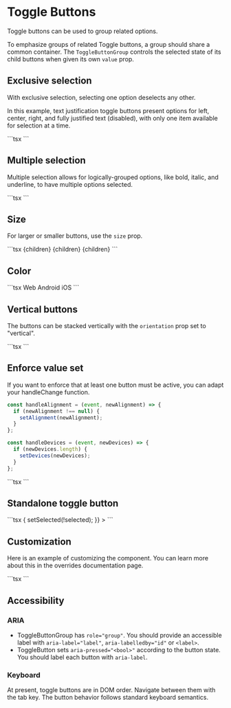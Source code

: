 
# Toggle Buttons

<p className="description">
  Toggle buttons can be used to group related options.
</p>

To emphasize groups of related Toggle buttons,
a group should share a common container.
The `ToggleButtonGroup` controls the selected state of its child buttons when given its own `value` prop.

## Exclusive selection

With exclusive selection, selecting one option deselects any other.

In this example, text justification toggle buttons present options for left, center, right, and fully justified text (disabled), with only one item available for selection at a time.

<ToggleButtons />
```tsx
<ToggleButtons />
```

## Multiple selection

Multiple selection allows for logically-grouped options, like bold, italic, and underline, to have multiple options selected.

<ToggleButtonsMultiple />
```tsx
<ToggleButtonsMultiple />
```

## Size

For larger or smaller buttons, use the `size` prop.

<ToggleButtonSizes />
```tsx
<ToggleButtonGroup size="small" {...control}>
  {children}
</ToggleButtonGroup>
<ToggleButtonGroup {...control}>{children}</ToggleButtonGroup>
<ToggleButtonGroup size="large" {...control}>
  {children}
</ToggleButtonGroup>
```

## Color

<ColorToggleButton />
```tsx
<ToggleButtonGroup
  color="primary"
  value={alignment}
  exclusive
  onChange={handleChange}
>
  <ToggleButton value="web">Web</ToggleButton>
  <ToggleButton value="android">Android</ToggleButton>
  <ToggleButton value="ios">iOS</ToggleButton>
</ToggleButtonGroup>
```

## Vertical buttons

The buttons can be stacked vertically with the `orientation` prop set to "vertical".

<VerticalToggleButtons />
```tsx
<ToggleButtonGroup
  orientation="vertical"
  value={view}
  exclusive
  onChange={handleChange}
>
  <ToggleButton value="list" aria-label="list">
    <ViewListIcon />
  </ToggleButton>
  <ToggleButton value="module" aria-label="module">
    <ViewModuleIcon />
  </ToggleButton>
  <ToggleButton value="quilt" aria-label="quilt">
    <ViewQuiltIcon />
  </ToggleButton>
</ToggleButtonGroup>
```

## Enforce value set

If you want to enforce that at least one button must be active, you can adapt your handleChange function.

```jsx
const handleAlignment = (event, newAlignment) => {
  if (newAlignment !== null) {
    setAlignment(newAlignment);
  }
};

const handleDevices = (event, newDevices) => {
  if (newDevices.length) {
    setDevices(newDevices);
  }
};
```

<ToggleButtonNotEmpty />
```tsx
<ToggleButtonNotEmpty />
```

## Standalone toggle button

<StandaloneToggleButton />
```tsx
<ToggleButton
  value="check"
  selected={selected}
  onChange={() => {
    setSelected(!selected);
  }}
>
  <CheckIcon />
</ToggleButton>
```

## Customization

Here is an example of customizing the component.
You can learn more about this in the overrides documentation page.

<CustomizedDividers />
```tsx
<CustomizedDividers />
```

## Accessibility

### ARIA

- ToggleButtonGroup has `role="group"`. You should provide an accessible label with `aria-label="label"`, `aria-labelledby="id"` or `<label>`.
- ToggleButton sets `aria-pressed="<bool>"` according to the button state. You should label each button with `aria-label`.

### Keyboard

At present, toggle buttons are in DOM order. Navigate between them with the tab key. The button behavior follows standard keyboard semantics.
